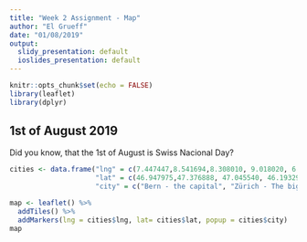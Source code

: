 ---
title: "Week 2 Assignment - Map"
author: "El Grueff"
date: "01/08/2019"
output:
  slidy_presentation: default
  ioslides_presentation: default
---

```{r setup, include=FALSE}
knitr::opts_chunk$set(echo = FALSE)
library(leaflet)
library(dplyr)
```

## 1st of August 2019
Did you know, that the 1st of August is Swiss Nacional Day?

```{r}
cities <- data.frame("lng" = c(7.447447,8.541694,8.308010, 9.018020, 6.143158),
                     "lat" = c(46.947975,47.376888, 47.045540, 46.193291, 46.204391),
                     "city" = c("Bern - the capital", "Zürich - The biggest", "Luzern - the most tourist-y", "Bellinzona - Here they speak Italian", "Geneva - Here's the UN headquarter"))

map <- leaflet() %>%
  addTiles() %>%
  addMarkers(lng = cities$lng, lat= cities$lat, popup = cities$city)
map
```